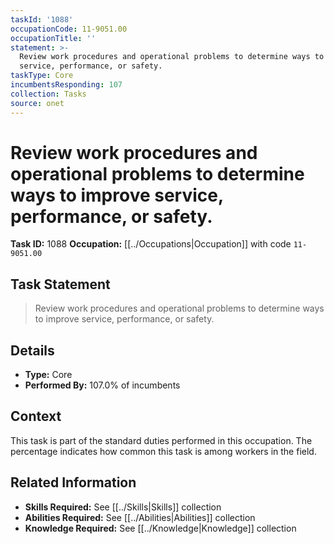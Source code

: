 ```yaml
---
taskId: '1088'
occupationCode: 11-9051.00
occupationTitle: ''
statement: >-
  Review work procedures and operational problems to determine ways to improve
  service, performance, or safety.
taskType: Core
incumbentsResponding: 107
collection: Tasks
source: onet
---
```

# Review work procedures and operational problems to determine ways to improve service, performance, or safety.

**Task ID:** 1088
**Occupation:** [[../Occupations|Occupation]] with code `11-9051.00`

## Task Statement

> Review work procedures and operational problems to determine ways to improve service, performance, or safety.

## Details

- **Type:** Core
- **Performed By:** 107.0% of incumbents

## Context

This task is part of the standard duties performed in this occupation. The percentage indicates how common this task is among workers in the field.

## Related Information

- **Skills Required:** See [[../Skills|Skills]] collection
- **Abilities Required:** See [[../Abilities|Abilities]] collection
- **Knowledge Required:** See [[../Knowledge|Knowledge]] collection

